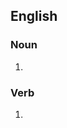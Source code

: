 ==English==

===Noun===
{{head|en|noun form}}

# {{plural of|blackleg|lang=en}}

===Verb===
{{head|en|verb form}}

# {{en-third-person singular of|blackleg}}